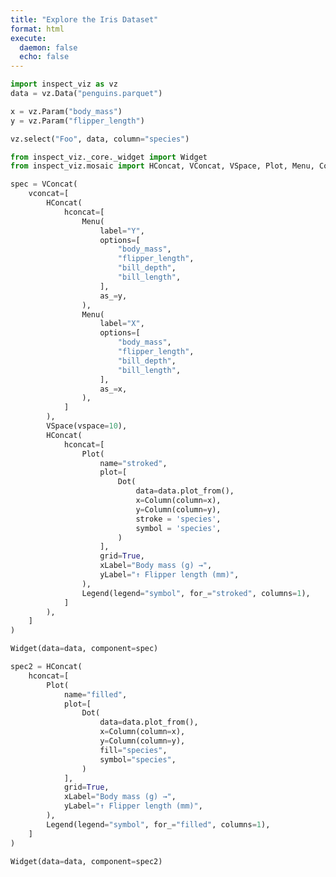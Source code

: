 ```yaml
---
title: "Explore the Iris Dataset"
format: html
execute:
  daemon: false
  echo: false
---
```


```python
import inspect_viz as vz
data = vz.Data("penguins.parquet")

x = vz.Param("body_mass")
y = vz.Param("flipper_length")

vz.select("Foo", data, column="species")
```



```python
from inspect_viz._core._widget import Widget
from inspect_viz.mosaic import HConcat, VConcat, VSpace, Plot, Menu, Column, Dot, Legend

spec = VConcat(
    vconcat=[
        HConcat(
            hconcat=[
                Menu(
                    label="Y",
                    options=[
                        "body_mass",
                        "flipper_length",
                        "bill_depth",
                        "bill_length",
                    ],
                    as_=y,
                ),
                Menu(
                    label="X",
                    options=[
                        "body_mass",
                        "flipper_length",
                        "bill_depth",
                        "bill_length",
                    ],
                    as_=x,
                ),
            ]
        ),
        VSpace(vspace=10),
        HConcat(
            hconcat=[
                Plot(
                    name="stroked",
                    plot=[
                        Dot(
                            data=data.plot_from(),
                            x=Column(column=x),
                            y=Column(column=y),
                            stroke = 'species',
                            symbol = 'species',
                        )
                    ],
                    grid=True,
                    xLabel="Body mass (g) →",
                    yLabel="↑ Flipper length (mm)",
                ),
                Legend(legend="symbol", for_="stroked", columns=1),
            ]
        ),
    ]
)

Widget(data=data, component=spec)
```


```python
spec2 = HConcat(
    hconcat=[
        Plot(
            name="filled",
            plot=[
                Dot(
                    data=data.plot_from(),
                    x=Column(column=x),
                    y=Column(column=y),
                    fill="species",
                    symbol="species",
                )
            ],
            grid=True,
            xLabel="Body mass (g) →",
            yLabel="↑ Flipper length (mm)",
        ),
        Legend(legend="symbol", for_="filled", columns=1),
    ]
)

Widget(data=data, component=spec2)
```
